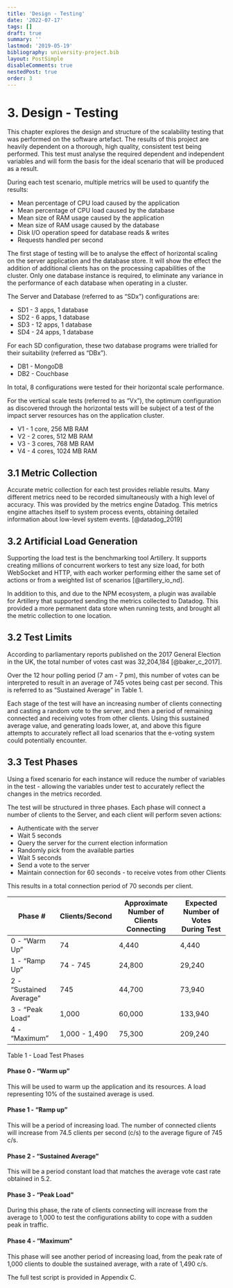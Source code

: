 ```yaml
---
title: 'Design - Testing'
date: '2022-07-17'
tags: []
draft: true
summary: ''
lastmod: '2019-05-19'
bibliography: university-project.bib
layout: PostSimple
disableComments: true
nestedPost: true
order: 3
---
```


# 3. Design - Testing

This chapter explores the design and structure of the scalability testing that was performed on the software artefact. The results of this project are heavily dependent on a thorough, high quality, consistent test being performed. This test must analyse the required dependent and independent variables and will form the basis for the ideal scenario that will be produced as a result.

During each test scenario, multiple metrics will be used to quantify the results:

- Mean percentage of CPU load caused by the application
- Mean percentage of CPU load caused by the database
- Mean size of RAM usage caused by the application
- Mean size of RAM usage caused by the database
- Disk I/O operation speed for database reads & writes
- Requests handled per second

The first stage of testing will be to analyse the effect of horizontal scaling on the server application and the database store. It will show the effect the addition of additional clients has on the processing capabilities of the cluster. Only one database instance is required, to eliminate any variance in the performance of each database when operating in a cluster.

The Server and Database (referred to as “SDx”) configurations are:

- SD1 - 3 apps, 1 database
- SD2 - 6 apps, 1 database
- SD3 - 12 apps, 1 database
- SD4 - 24 apps, 1 database

For each SD configuration, these two database programs were trialled for their suitability (referred as “DBx”).

- DB1 - MongoDB
- DB2 - Couchbase

In total, 8 configurations were tested for their horizontal scale performance.

For the vertical scale tests (referred to as “Vx”), the optimum configuration as discovered through the horizontal tests will be subject of a test of the impact server resources has on the application cluster.

- V1 - 1 core, 256 MB RAM
- V2 - 2 cores, 512 MB RAM
- V3 - 3 cores, 768 MB RAM
- V4 - 4 cores, 1024 MB RAM

## 3.1 Metric Collection

Accurate metric collection for each test provides reliable results. Many different metrics need to be recorded simultaneously with a high level of accuracy. This was provided by the metrics engine Datadog. This metrics engine attaches itself to system process events, obtaining detailed information about low-level system events. [@datadog_2019]

## 3.2 Artificial Load Generation

Supporting the load test is the benchmarking tool Artillery. It supports creating millions of concurrent workers to test any size load, for both WebSocket and HTTP, with each worker performing either the same set of actions or from a weighted list of scenarios [@artillery_io_nd].

In addition to this, and due to the NPM ecosystem, a plugin was available for Artillery that supported sending the metrics collected to Datadog. This provided a more permanent data store when running tests, and brought all the metric collection to one location.

## 3.2 Test Limits

According to parliamentary reports published on the 2017 General Election in the UK, the total number of votes cast was 32,204,184 [@baker_c_2017].

Over the 12 hour polling period (7 am - 7 pm), this number of votes can be interpreted to result in an average of 745 votes being cast per second. This is referred to as “Sustained Average” in Table 1.

Each stage of the test will have an increasing number of clients connecting and casting a random vote to the server, and then a period of remaining connected and receiving votes from other clients. Using this sustained average value, and generating loads lower, at, and above this figure attempts to accurately reflect all load scenarios that the e-voting system could potentially encounter.

## 3.3 Test Phases

Using a fixed scenario for each instance will reduce the number of variables in the test - allowing the variables under test to accurately reflect the changes in the metrics recorded.

The test will be structured in three phases. Each phase will connect a number of clients to the Server, and each client will perform seven actions:

- Authenticate with the server
- Wait 5 seconds
- Query the server for the current election information
- Randomly pick from the available parties
- Wait 5 seconds
- Send a vote to the server
- Maintain connection for 60 seconds - to receive votes from other Clients

This results in a total connection period of 70 seconds per client.

| Phase #                 | Clients/Second | Approximate Number of Clients Connecting | Expected Number of Votes During Test |
| ----------------------- | -------------- | ---------------------------------------- | ------------------------------------ |
| 0 - “Warm Up”           | 74             | 4,440                                    | 4,440                                |
| 1 - “Ramp Up”           | 74 - 745       | 24,800                                   | 29,240                               |
| 2 - “Sustained Average” | 745            | 44,700                                   | 73,940                               |
| 3 - “Peak Load”         | 1,000          | 60,000                                   | 133,940                              |
| 4 - “Maximum”           | 1,000 - 1,490  | 75,300                                   | 209,240                              |

Table 1 - Load Test Phases

#### Phase 0 - “Warm up”

This will be used to warm up the application and its resources. A load representing 10% of the sustained average is used.

#### Phase 1 - “Ramp up”

This will be a period of increasing load. The number of connected clients will increase from 74.5 clients per second (c/s) to the average figure of 745 c/s.

#### Phase 2 - “Sustained Average”

This will be a period constant load that matches the average vote cast rate obtained in 5.2.

#### Phase 3 - “Peak Load”

During this phase, the rate of clients connecting will increase from the average to 1,000 to test the configurations ability to cope with a sudden peak in traffic.

#### Phase 4 - “Maximum”

This phase will see another period of increasing load, from the peak rate of 1,000 clients to double the sustained average, with a rate of 1,490 c/s.

The full test script is provided in Appendix C.
